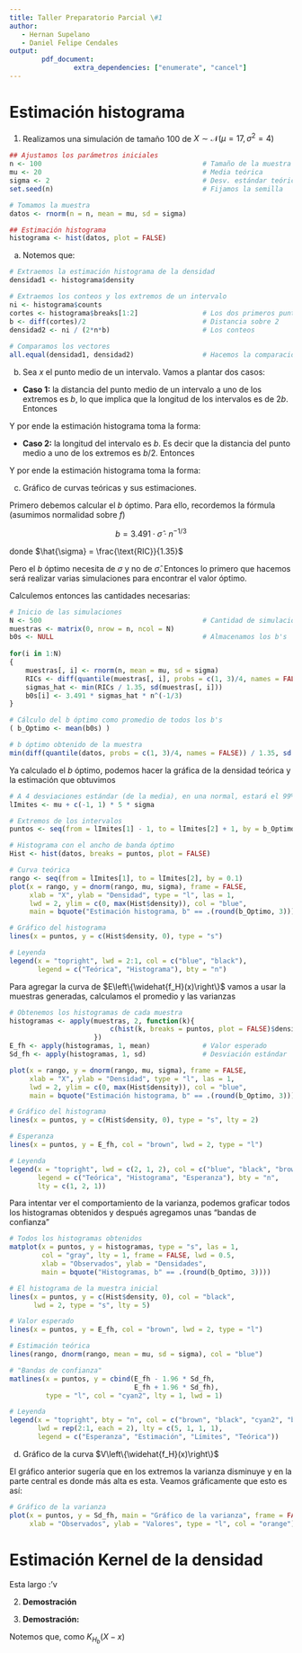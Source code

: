 ```yaml
---
title: Taller Preparatorio Parcial \#1
author: 
   - Hernan Supelano
   - Daniel Felipe Cendales
output: 
        pdf_document:
                extra_dependencies: ["enumerate", "cancel"]
---
```


# Estimación histograma


1. Realizamos una simulación de tamaño 100 de $X \sim \mathcal{N}(\mu = 17, \sigma^2 = 4)$ 

```r
## Ajustamos los parámetros iniciales
n <- 100                                        # Tamaño de la muestra
mu <- 20                                        # Media teórica              
sigma <- 2                                      # Desv. estándar teórica
set.seed(n)                                     # Fijamos la semilla

# Tomamos la muestra
datos <- rnorm(n = n, mean = mu, sd = sigma)

## Estimación histograma
histograma <- hist(datos, plot = FALSE)
```

a. Notemos que:

```r
# Extraemos la estimación histograma de la densidad
densidad1 <- histograma$density

# Extraemos los conteos y los extremos de un intervalo
ni <- histograma$counts
cortes <- histograma$breaks[1:2]                # Los dos primeros puntos
b <- diff(cortes)/2                             # Distancia sobre 2
densidad2 <- ni / (2*n*b)                       # Los conteos
                                                
# Comparamos los vectores
all.equal(densidad1, densidad2)                 # Hacemos la comparación
```
                                        
b. Sea $x$ el punto medio de un intervalo. Vamos a plantar dos casos:
- **Caso 1:** la distancia del punto medio de un intervalo a uno de los extremos es $b$, lo que implica que la longitud de los intervalos es de $2b$. Entonces
\begin{eqnarray*}
    n_j &=& \#\{x_i: x - b \leq x_i \leq x + b\} \\
        &=& \#\{x_i: -b \leq x_i - x \leq b\} \\
        &=& \#\left\{x_i: -1 \leq \frac{x_i - x}{b} \leq 1\right\} \\
        &=& \sum\limits_{i = 1}^{n} I_{[-1, 1]}\left(\frac{x_i - x}{b}\right)
\end{eqnarray*}

Y por ende la estimación histograma toma la forma:

\begin{eqnarray*}
    \widehat{f_H}(x) &=& \frac{n_j}{2bn} \\
                     &=& \frac{1}{2bn}\sum\limits_{i = 1}^{n} I_{[-1, 1]}\left(\frac{x_i - x}{b}\right) \\
                     &=& \frac{1}{nb}\sum\limits_{i = 1}^{n}\frac{1}{2}I_{[-1, 1]}\left(\frac{x_i - x}{b}\right)
\end{eqnarray*}

- **Caso 2:** la longitud del intervalo es $b$. Es decir que la distancia del punto medio a uno de los extremos es $b/2$. Entonces 
\begin{eqnarray*}
    n_j &=& \#\left\{x_i: x - \frac{b}{2} \leq x_i \leq x + \frac{b}{2}\right\} \\
        &=& \#\left\{x_i: -\frac{b}{2}\leq x_i - x \leq \frac{b}{2}\right\} \\
        &=& \#\left\{x_i: -\frac{1}{2}\leq \frac{x_i - x}{b} \leq \frac{1}{2}\right\} \\
        &=& \sum\limits_{i = 1}^{n} I_{\left[-\frac{1}{2}, \frac{1}{2}\right]}\left(\frac{x_i - x}{b}\right)
\end{eqnarray*}

Y por ende la estimación histograma toma la forma:

\begin{eqnarray*}
    \widehat{f_H}(x) &=& \frac{n_j}{bn} \\
                     &=& \frac{1}{bn}\sum\limits_{i = 1}^{n} I_{\left[-\frac{1}{2}, \frac{1}{2}\right]}\left(\frac{x_i - x}{b}\right)
\end{eqnarray*}

c. Gráfico de curvas teóricas y sus estimaciones.

Primero debemos calcular el $b$ óptimo. Para ello, recordemos la fórmula (asumimos normalidad sobre $f$)

$$b = 3.491\cdot\hat{\sigma}\cdot n^{-1/3}$$

donde $\hat{\sigma} = \frac{\text{RIC}}{1.35}$

Pero el $b$ óptimo necesita de $\sigma$ y no de $\hat{\sigma}$. Entonces lo primero que hacemos será realizar varias simulaciones para encontrar el valor óptimo.

Calculemos entonces las cantidades necesarias:

```r
# Inicio de las simulaciones
N <- 500                                        # Cantidad de simulaciones
muestras <- matrix(0, nrow = n, ncol = N)
b0s <- NULL                                     # Almacenamos los b's 
                                                
for(i in 1:N)
{
    muestras[, i] <- rnorm(n, mean = mu, sd = sigma)
    RICs <- diff(quantile(muestras[, i], probs = c(1, 3)/4, names = FALSE))
    sigmas_hat <- min(RICs / 1.35, sd(muestras[, i]))
    b0s[i] <- 3.491 * sigmas_hat * n^(-1/3) 
}

# Cálculo del b óptimo como promedio de todos los b's
( b_Optimo <- mean(b0s) )

# b óptimo obtenido de la muestra
min(diff(quantile(datos, probs = c(1, 3)/4, names = FALSE)) / 1.35, sd(datos))
```
Ya calculado el $b$ óptimo, podemos hacer la gráfica de la densidad teórica y la estimación que obtuvimos

```r
# A 4 desviaciones estándar (de la media), en una normal, estará el 99%
lImites <- mu + c(-1, 1) * 5 * sigma

# Extremos de los intervalos
puntos <- seq(from = lImites[1] - 1, to = lImites[2] + 1, by = b_Optimo)

# Histograma con el ancho de banda óptimo
Hist <- hist(datos, breaks = puntos, plot = FALSE)

# Curva teórica
rango <- seq(from = lImites[1], to = lImites[2], by = 0.1)
plot(x = rango, y = dnorm(rango, mu, sigma), frame = FALSE, 
     xlab = "X", ylab = "Densidad", type = "l", las = 1, 
     lwd = 2, ylim = c(0, max(Hist$density)), col = "blue", 
     main = bquote("Estimación histograma, b" == .(round(b_Optimo, 3))))

# Gráfico del histograma
lines(x = puntos, y = c(Hist$density, 0), type = "s")

# Leyenda
legend(x = "topright", lwd = 2:1, col = c("blue", "black"), 
       legend = c("Teórica", "Histograma"), bty = "n")
```

Para agregar la curva de $E\left\{\widehat{f_H}(x)\right\}$ vamos a usar la muestras generadas, calculamos el promedio y las varianzas

```r
# Obtenemos los histogramas de cada muestra
histogramas <- apply(muestras, 2, function(k){
                         c(hist(k, breaks = puntos, plot = FALSE)$density, 0)
                     })
E_fh <- apply(histogramas, 1, mean)             # Valor esperado
Sd_fh <- apply(histogramas, 1, sd)              # Desviación estándar

plot(x = rango, y = dnorm(rango, mu, sigma), frame = FALSE, 
     xlab = "X", ylab = "Densidad", type = "l", las = 1, 
     lwd = 2, ylim = c(0, max(Hist$density)), col = "blue", 
     main = bquote("Estimación histograma, b" == .(round(b_Optimo, 3))))

# Gráfico del histograma
lines(x = puntos, y = c(Hist$density, 0), type = "s", lty = 2)

# Esperanza
lines(x = puntos, y = E_fh, col = "brown", lwd = 2, type = "l")

# Leyenda
legend(x = "topright", lwd = c(2, 1, 2), col = c("blue", "black", "brown"), 
       legend = c("Teórica", "Histograma", "Esperanza"), bty = "n",
       lty = c(1, 2, 1))
```

Para intentar ver el comportamiento de la varianza, podemos graficar todos los histogramas obtenidos y después agregamos unas "bandas de confianza"

```r
# Todos los histogramas obtenidos
matplot(x = puntos, y = histogramas, type = "s", las = 1,
        col = "gray", lty = 1, frame = FALSE, lwd = 0.5, 
        xlab = "Observados", ylab = "Densidades",
        main = bquote("Histogramas, b" == .(round(b_Optimo, 3))))

# El histograma de la muestra inicial
lines(x = puntos, y = c(Hist$density, 0), col = "black", 
      lwd = 2, type = "s", lty = 5)

# Valor esperado
lines(x = puntos, y = E_fh, col = "brown", lwd = 2, type = "l")

# Estimación teórica
lines(rango, dnorm(rango, mean = mu, sd = sigma), col = "blue")

# "Bandas de confianza"
matlines(x = puntos, y = cbind(E_fh - 1.96 * Sd_fh, 
                               E_fh + 1.96 * Sd_fh), 
         type = "l", col = "cyan2", lty = 1, lwd = 1)

# Leyenda
legend(x = "topright", bty = "n", col = c("brown", "black", "cyan2", "blue"),
       lwd = rep(2:1, each = 2), lty = c(5, 1, 1, 1),
       legend = c("Esperanza", "Estimación", "Límites", "Teórica"))
```

d. Gráfico de la curva $V\left\{\widehat{f_H}(x)\right\}$

El gráfico anterior sugería que en los extremos la varianza disminuye y en la parte central es donde más alta es esta. Veamos gráficamente que esto es así:

```r
# Gráfico de la varianza
plot(x = puntos, y = Sd_fh, main = "Gráfico de la varianza", frame = FALSE, 
     xlab = "Observados", ylab = "Valores", type = "l", col = "orange")
```

# Estimación Kernel de la densidad
 
Esta largo :'v

2. **Demostración**

\begin{eqnarray*}
    E\left\{\widehat{f_H}(x)\right\} &=& E\left\{\frac{1}{nb}\sum\limits_{i=1}^{n}K_h\left(\frac{x - X_i}{b}\right)\right\} \\
        &=& \frac{1}{nb}E\left\{\sum\limits_{i=1}^{n}K_H\left(\frac{x - X_i}{b}\right)\right\} \\
        &\overset{\text{linealidad}}{=}& \frac{1}{nb}\sum\limits_{i=1}^{n}E\left\{K_H\left(\frac{x-X_i}{b}\right)\right\} \\
        &\overset{\text{iid}}{=}& \frac{1}{b\cancel{n}}\cancel{n}E\left\{K_H\left(\frac{x - X}{b}\right)\right\} \overset{\text{simetría}}{=}
        \frac{1}{b}E\left\{K_H\left(\frac{X - x}{b}\right)\right\}\\
        &=& \frac{1}{b}\int\limits_{-\infty}^{\infty}K_H\left(\frac{s - x}{b}\right)f_X(s)ds \\
        &\overset{t = \frac{s-x}{b}}{=}& \frac{1}{\cancel{b}}\int\limits_{-\infty}^{\infty}K_H(t)f_X(x + tb)\cancel{b}dt \\
        &\overset{\text{E. Taylor}}{=}& \int\limits_{-\infty}^{\infty}K_H(t)\big[f_X(x) + O(b)\big]dt \\
        &=& \big[f_X(x) + O(b)\big]\cancelto{1}{\int\limits_{-\infty}^{\infty}K_H(t)dt} \\
        &=& f_X(x) + O(b)
\end{eqnarray*}

3. **Demostración:**

\begin{eqnarray*}
    V\left\{\widehat{f_H}(x)\right\} &=& V\left\{\frac{1}{nb}\sum\limits_{i=1}^{n}K_H\left(\frac{X_i-x}{b}\right)\right\} \\
        &\overset{\text{reescalado}}{=}& \frac{1}{n^2}V\left\{\sum\limits_{i=1}^{n}K_{H_b}\left(X_i-x\right)\right\} \\
        &\overset{iid}{=}& \frac{1}{n^{\cancel{2}}}\cancel{n}V\left\{K_{H_b}(X-x)\right\} \\
        &=& \frac{1}{n}E\left\{K_{H_b}(X-x)^2\right\} - \frac{1}{n}\left[E\left\{K_{H_b}(X-x)\right\}\right]^2
\end{eqnarray*}

Notemos que, como $K_{H_b}(X-x)$
